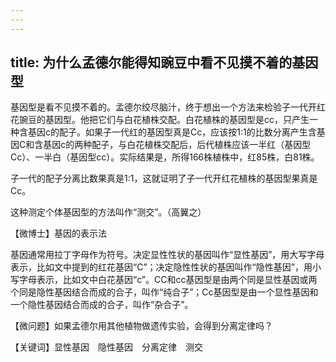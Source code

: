 ```yaml
---
---
---
```

title: 为什么孟德尔能得知豌豆中看不见摸不着的基因型
---




基因型是看不见摸不着的。孟德尔绞尽脑汁，终于想出一个方法来检验子一代开红花豌豆的基因型。他把它们与白花植株交配。白花植株的基因型是cc，只产生一种含基因c的配子。如果子一代红的基因型真是Cc，应该按1:1的比数分离产生含基因C和含基因c的两种配子，与白花植株交配后，后代植株应该一半红（基因型Cc）、一半白（基因型cc）。实际结果是，所得166株植株中，红85株，白81株。

子一代的配子分离比数果真是1:1，这就证明了子一代开红花植株的基因型果真是Cc。

这种测定个体基因型的方法叫作“测交”。（高翼之）





【微博士】基因的表示法

基因通常用拉丁字母作为符号。决定显性性状的基因叫作“显性基因”，用大写字母表示，比如文中提到的红花基因“C”；决定隐性性状的基因叫作“隐性基因”，用小写字母表示，比如文中白花基因“c”。CC和cc基因型是由两个同是显性基因或两个同是隐性基因结合而成的合子，叫作“纯合子”；Cc基因型是由一个显性基因和一个隐性基因结合而成的合子，叫作“杂合子”。

【微问题】如果孟德尔用其他植物做遗传实验，会得到分离定律吗？

【关键词】显性基因　隐性基因　分离定律　测交